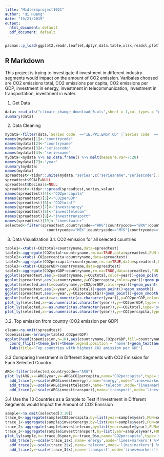 ```yaml
---
title: "Midtermproject1021"
author: "Qi Huang"
date: "10/21/2019"
output:
  html_document: default
  pdf_document: default
---
```


```r
pacman::p_load(ggplot2,readr,leaflet,dplyr,data.table,xlsx,readxl,plotly,countrycode,tm,tidyverse,tidytext,wordcloud,grid,gridExtra,mosaic,faraway)
```

## R Markdown

This project is trying to investigate if investment in different industry segments would impact on the amount of CO2 emission. Varibales choosed are CO2 emissions total, CO2 emissions per capita, CO2 emissions per GDP, investment in energy, investment in telecommunication, investment in transportation, investment in water.

1. Get Data
```r
data<-read_xls("climate_change_download_0.xls",sheet = 1,col_types = "guess",na = "..")
summary(data)
```

2. Data Cleaning
```r
mydata<-filter(data,`Series code` =="IE.PPI.ENGY.CD" |`Series code` == "IE.PPI.TELE.CD"|`Series code` =="IE.PPI.TRAN.CD" |`Series code` =="IE.PPI.WATR.CD"|`Series code` =="EN.ATM.CO2E.PC"|`Series code` =="EN.ATM.CO2E.PP.GD.KD"|`Series code` =="EN.ATM.CO2E.KT")
names(mydata)[1]<-"countrycode"
names(mydata)[2]<-"countryname"
names(mydata)[3]<-"seriescode"
names(mydata)[4]<-"seriesname"
mydata<-mydata %>% as.data.frame() %>% melt(measure.var=7:28)
names(mydata)[7]<-"year"
summary(mydata)
names(mydata)
spreadtest<-tidyr::unite(mydata,"series",c("seriesname","seriescode"),sep="",remove=TRUE,na.rm=FALSE)
spreadtest$SCALE=NULL
spreadtest$Decimals=NULL
spreadtest<-tidyr::spread(spreadtest,series,value)
names(spreadtest)[4]<-"CO2percapita"
names(spreadtest)[5]<-"CO2perGDP"
names(spreadtest)[6]<-"CO2total"
names(spreadtest)[7]<-"investenergy"
names(spreadtest)[8]<-"investtelecom"
names(spreadtest)[9]<-"investtransport"
names(spreadtest)[10]<-"investwater"
selected<-filter(spreadtest,countrycode=="ARG"|countrycode=="BRA"|countrycode=="ARG"|countrycode=="CHL"|countrycode=="CHN"|countrycode=="COL"|countrycode=="IDN"|countrycode=="IND"|
                   countrycode=="MEX"|countrycode=="MYS"|countrycode=="PER"|countrycode=="PHL"|countrycode=="RUS"|countrycode=="THA")
```

3. Data Visualization
3.1. CO2 emission for all selected countries
```r
table1<-xtabs(~CO2total+countryname,data=spreadtest)
table1<-aggregate(CO2total~countryname,rm.na=TRUE,data=spreadtest,FUN = sum)
table2<-xtabs(~CO2percapita+countryname,data=spreadtest)
table2<-aggregate(CO2percapita~countryname,rm.na=TRUE,data=spreadtest,FUN=sum)
table3<-xtabs(~CO2perGDP+countryname,data=spreadtest)
table3<-aggregate(CO2perGDP~countryname,rm.na=TRUE,data=spreadtest,FUN = sum)
ggplot(spreadtest,aes(x=countryname,y=CO2total,color=year))+geom_point()+geom_smooth()
ggplot(spreadtest,aes(x=countryname,y=CO2percapita,color=year))+geom_point()+geom_smooth()
ggplot(selected,aes(x=countryname,y=CO2perGDP,color=year))+geom_point()+geom_smooth()
ggplot(spreadtest,aes(x=year,y=CO2total))+geom_point()+geom_smooth()
ggplot(spreadtest,aes(x=year,y=CO2percapita))+geom_point()+geom_smooth()
ggplot(selected,aes(x=as.numeric(as.character(year)),y=CO2perGDP,color=countryname))+geom_point()+geom_smooth()
plot_ly(selected,x=~as.numeric(as.character(year)),y=~CO2perGDP,type='scatter',mode='lines')
plot_ly(selected,x=~as.numeric(as.character(year)),y=~CO2total,type='scatter',mode='lines')
plot_ly(selected,x=~as.numeric(as.character(year)),y=~CO2percapita,type='scatter',mode='lines')
```

3.2. Top emission from country (CO2 emission per GDP)
```r
clean<-na.omit(spreadtest)
topemission<-arrange(table3,CO2perGDP)
ggplot(head(topemission,n=10),aes(countryname,CO2perGDP,fill=countryname,label=paste(CO2perGDP)))+geom_bar(sta='identity',color='black')+
  coord_flip()+theme_bw()+theme(legend.position = 'none')+geom_text(aes(y=1),hjust=0,vjust=0.5,size=4)+
  labs(title='Top countries with highest CO2 emission per GDP')
```

3.3 Comparing Investment in Different Segments with CO2 Emission for Each Selected Country
```r
ARG<-filter(selected,countrycode=="ARG")
plot_ly(ARG,x=~ARG$year,y=~ARG$CO2percapita,name="CO2percapita",type='scatter',mode='lines') %>% 
  add_trace(y=~scale(ARG$investenergy),name='energy',mode="lines+markers") %>% 
  add_trace(y=~scale(ARG$investtelecom),name='telecom',mode='lines+markers') %>% 
  add_trace(y=~scale(ARG$investtransport),name='transport',mode='lines+markers')
```

3.4 Use the 13 Countries as a Sample to Test if Investment in Different Segments would Impact the Amount of CO2 Emission
```r
sample<-na.omit(selected[3:10])
trace_0<-aggregate(sample$CO2percapita,by=list(year=sample$year),FUN=sum)
trace_1<-aggregate(sample$investenergy,by=list(year=sample$year),FUN=sum)
trace_2<-aggregate(sample$investtelecom,by=list(year=sample$year),FUN=sum)
trace_3<-aggregate(sample$investtransport,by=list(year=sample$year),FUN=sum)
plot_ly(sample,x=~trace_0$year,y=~trace_0$x,name="CO2percapita",type='scatter',mode='lines') %>% 
  add_trace(y=~scale(trace_1$x),name='energy',mode='lines+markers') %>% 
  add_trace(y=~scale(trace_2$x),name='telecom',mode='lines+markers') %>% 
  add_trace(y=~scale(trace_3$x),name='transport',mode='lines+markers')

```

